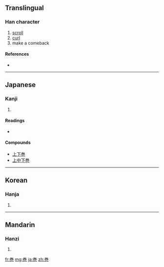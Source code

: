 {{also|卷|捲|巷}}
==Translingual==

===Han character===
{{Han char|rn=49|rad=己|as=06|sn=9|four=|canj=火手尸山 (FQSU), X火手尸山 (XFQSU)}}

# [[scroll]]
# [[curl]]
# make a comeback

====References====
* {{Han ref|kx=0327.101|dkj=08759|hdz=10318.011|uh=5DFB|ud=24059}}

----

==Japanese==

===Kanji===
{{ja-kanji|grade=6|rs=己06}}

# {{defn|Japanese|sort=己06}}

====Readings====
* {{ja-readings|on=[[かん]] (kan), [[けん]] (ken)|kun=[[まく]] (maku)}}

====Compounds====
* [[上下巻]]
* [[上中下巻]]

----

==Korean==

===Hanja===
{{ko-hanja|hangeul=권|rv=gwon|mr=kwŏn}}

# {{defn|Korean|sort=己06}}

----

==Mandarin==

===Hanzi===
{{cmn-hanzi|pin=[[juàn]] ([[juan4]])|wg=chüan<sup>4</sup>}}

# {{defn|Mandarin|sort=己06}}

[[fr:巻]]
[[mg:巻]]
[[ja:巻]]
[[zh:巻]]